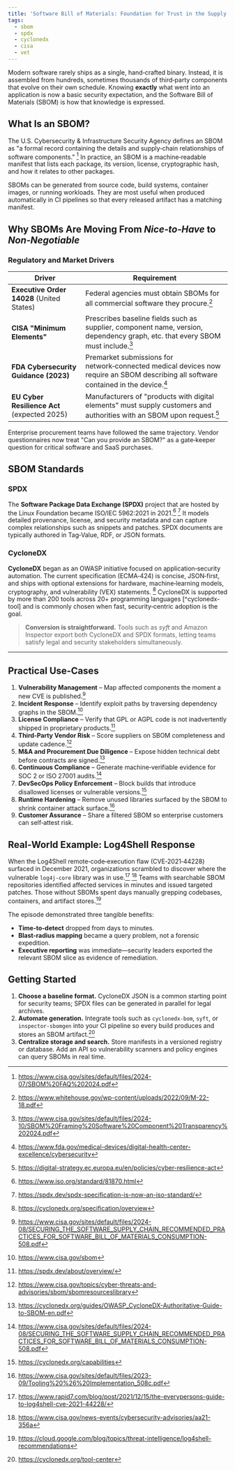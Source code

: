 ```yaml
---
title: 'Software Bill of Materials: Foundation for Trust in the Supply Chain'
tags:
  - sbom
  - spdx
  - cyclonedx
  - cisa
  - vet
---
```


Modern software rarely ships as a single, hand‑crafted binary. Instead, it is
assembled from hundreds, sometimes thousands of third‑party components that
evolve on their own schedule. Knowing **exactly** what went into an application
is now a basic security expectation, and the Software Bill of Materials (SBOM)
is how that knowledge is expressed.

## What Is an SBOM?

The U.S. Cybersecurity & Infrastructure Security Agency defines an SBOM as "a
formal record containing the details and supply‑chain relationships of software
components." [^cisa] In practice, an SBOM is a machine‑readable manifest that
lists each package, its version, license, cryptographic hash, and how it relates
to other packages.

[^cisa]: https://www.cisa.gov/sites/default/files/2024-07/SBOM%20FAQ%202024.pdf

SBOMs can be generated from source code, build systems, container images, or
running workloads. They are most useful when produced automatically in CI
pipelines so that every released artifact has a matching manifest.

## Why SBOMs Are Moving From _Nice‑to‑Have_ to _Non‑Negotiable_

### Regulatory and Market Drivers

| Driver                                      | Requirement                                                                                                                                        |
| ------------------------------------------- | -------------------------------------------------------------------------------------------------------------------------------------------------- |
| **Executive Order 14028** (United States)   | Federal agencies must obtain SBOMs for all commercial software they procure.[^order-12028]                                                         |
| **CISA "Minimum Elements"**                 | Prescribes baseline fields such as supplier, component name, version, dependency graph, etc. that every SBOM must include.[^cisa-min-elem]         |
| **FDA Cybersecurity Guidance (2023)**       | Premarket submissions for network‑connected medical devices now require an SBOM describing all software contained in the device.[^fda-cyber-guide] |
| **EU Cyber Resilience Act** (expected 2025) | Manufacturers of "products with digital elements" must supply customers and authorities with an SBOM upon request.[^eu-cyber-resil]                |

[^order-12028]: https://www.whitehouse.gov/wp-content/uploads/2022/09/M-22-18.pdf

[^cisa-min-elem]: https://www.cisa.gov/sites/default/files/2024-10/SBOM%20Framing%20Software%20Component%20Transparency%202024.pdf

[^fda-cyber-guide]: https://www.fda.gov/medical-devices/digital-health-center-excellence/cybersecurity

[^eu-cyber-resil]: https://digital-strategy.ec.europa.eu/en/policies/cyber-resilience-act

Enterprise procurement teams have followed the same trajectory. Vendor
questionnaires now treat "Can you provide an SBOM?" as a gate‑keeper question
for critical software and SaaS purchases.

## SBOM Standards

### SPDX

The **Software Package Data Exchange (SPDX)** project that are hosted by the
Linux Foundation became ISO/IEC 5962:2021 in 2021.[^iso-spdx] [^spdx-dev]
It models detailed provenance, license, and security metadata and can capture
complex relationships such as snippets and patches. SPDX documents are typically
authored in Tag‑Value, RDF, or JSON formats.

[^iso-spdx]: https://www.iso.org/standard/81870.html

[^spdx-dev]: https://spdx.dev/spdx-specification-is-now-an-iso-standard/

### CycloneDX

**CycloneDX** began as an OWASP initiative focused on application‑security
automation. The current specification (ECMA‑424) is concise, JSON‑first, and
ships with optional extensions for hardware, machine‑learning models,
cryptography, and vulnerability (VEX) statements. [^cyclonedx]
CycloneDX is supported by more than 200 tools across 20+ programming
languages [^cyclonedx-tool] and is commonly chosen when fast, security‑centric
adoption is the goal.

[^cyclonedx]: https://cyclonedx.org/specification/overview

> **Conversion is straightforward.** Tools such as _syft_ and Amazon Inspector
> export both CycloneDX and SPDX formats, letting teams satisfy legal and security
> stakeholders simultaneously.

---

## Practical Use‑Cases

1. **Vulnerability Management** – Map affected components the moment a new CVE is published.[^cisa-secure]
2. **Incident Response** – Identify exploit paths by traversing dependency graphs in the SBOM.[^cisa-sbom]
3. **License Compliance** – Verify that GPL or AGPL code is not inadvertently shipped in proprietary products.[^spdx-overview]
4. **Third‑Party Vendor Risk** – Score suppliers on SBOM completeness and update cadence.[^cisa-resources]
5. **M\&A and Procurement Due Diligence** – Expose hidden technical debt before contracts are signed.[^cyclonedx-guide]
6. **Continuous Compliance** – Generate machine‑verifiable evidence for SOC 2 or ISO 27001 audits.[^cisa-practices]
7. **DevSecOps Policy Enforcement** – Block builds that introduce disallowed licenses or vulnerable versions.[^cyclonedx-capabilities]
8. **Runtime Hardening** – Remove unused libraries surfaced by the SBOM to shrink container attack surface.[^cisa-tooling]
9. **Customer Assurance** – Share a filtered SBOM so enterprise customers can self‑attest risk.

[^cisa-secure]: https://www.cisa.gov/sites/default/files/2024-08/SECURING_THE_SOFTWARE_SUPPLY_CHAIN_RECOMMENDED_PRACTICES_FOR_SOFTWARE_BILL_OF_MATERIALS_CONSUMPTION-508.pdf

[^cisa-sbom]: https://www.cisa.gov/sbom

[^spdx-overview]: https://spdx.dev/about/overview/

[^cisa-resources]: https://www.cisa.gov/topics/cyber-threats-and-advisories/sbom/sbomresourceslibrary

[^cyclonedx-guide]: https://cyclonedx.org/guides/OWASP_CycloneDX-Authoritative-Guide-to-SBOM-en.pdf

[^cisa-practices]: https://www.cisa.gov/sites/default/files/2024-08/SECURING_THE_SOFTWARE_SUPPLY_CHAIN_RECOMMENDED_PRACTICES_FOR_SOFTWARE_BILL_OF_MATERIALS_CONSUMPTION-508.pdf

[^cyclonedx-capabilities]: https://cyclonedx.org/capabilities

[^cisa-tooling]: https://www.cisa.gov/sites/default/files/2023-09/Tooling%20%26%20Implementation_508c.pdf

## Real‑World Example: Log4Shell Response

When the Log4Shell remote‑code‑execution flaw (CVE‑2021‑44228) surfaced in
December 2021, organizations scrambled to discover where the vulnerable
`log4j-core` library was in use.[^rapid7] [^cisa-advisory] Teams with searchable
SBOM repositories identified affected services in minutes and issued targeted
patches. Those without SBOMs spent days manually grepping codebases, containers,
and artifact stores.[^google-cloud]

[^rapid7]: https://www.rapid7.com/blog/post/2021/12/15/the-everypersons-guide-to-log4shell-cve-2021-44228/

[^cisa-advisory]: https://www.cisa.gov/news-events/cybersecurity-advisories/aa21-356a

[^google-cloud]: https://cloud.google.com/blog/topics/threat-intelligence/log4shell-recommendations

The episode demonstrated three tangible benefits:

- **Time‑to‑detect** dropped from days to minutes.
- **Blast‑radius mapping** became a query problem, not a forensic expedition.
- **Executive reporting** was immediate—security leaders exported the relevant
  SBOM slice as evidence of remediation.

## Getting Started

1. **Choose a baseline format.** CycloneDX JSON is a common starting point for
   security teams; SPDX files can be generated in parallel for legal archives.
2. **Automate generation.** Integrate tools such as `cyclonedx-bom`, `syft`, or
   `inspector-sbomgen` into your CI pipeline so every build produces and stores an
   SBOM artifact.[^cyclonedx-tools]
3. **Centralize storage and search.** Store manifests in a versioned registry or
   database. Add an API so vulnerability scanners and policy engines can query
   SBOMs in real time.

[^cyclonedx-tools]: https://cyclonedx.org/tool-center
